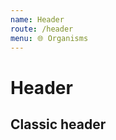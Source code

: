 ```yaml
---
name: Header
route: /header
menu: 🌐 Organisms
---
```



# Header

## Classic header

<Playground>
  <Header
    links={[
      {
        url: '/app/logout',
        label: 'Contact',
        icon: 'powerbutton',
      },
    ]}
    logo={{
      alt: 'AXA Assistance',
      src:
        'https://prismic-io.s3.amazonaws.com/my-portal%2Fe8a967a6-969c-4b37-9212-42bd49da269a_axa-assistance_redim.png',
    }}
    profil={{ label: 'Xavier Redondo Bolet', url: '/profil', icon: 'user' }}
    logout={{
      url: '/app/logout',
      label: 'Se déconnecter',
      icon: 'powerbutton',
    }}
    menu={[
      {
        icon: 'file',
        label: 'Contrats',
        url: 'https://google.com',
      },
      {
        icon: 'users',
        label: 'Salariés',
        url: 'https://google.com',
      },
      {
        icon: 'services',
        label: 'Services',
        url: 'https://google.com',
      },
    ]}
    langs={{
      icon: 'globe',
      current: { id: '30987872600022435', label: 'Français' },
      available: [
        { id: '30987872600022435', label: 'Français' },
        { id: '43022663900085123', label: 'Anglais' },
        { id: '31133833900071456', label: 'Ethiopien' },
      ],
      onChange: console.log,
    }}
    metaMenu={[
      {
        url: '/',
        label: 'coucou',
        icon: 'powerbutton',
      },
      {
        icon: 'star',
        current: { id: '309878726090020', label: 'Vyserion' },
        available: [
          { id: '309878726090020', label: 'Vyserion' },
          { id: '430226639100085', label: 'Drogo' },
          { id: '311338313900071', label: 'Rhaegar' },
        ],
        onChange: console.log,
      },
    ]}
    notifications={{ label: 'Messages', url: 'http://google.com', count: 3 }}
  />
</Playground>
